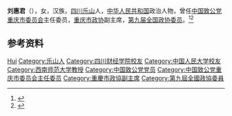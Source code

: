'''刘惠君'''（{{bd|1931年|10月|}}），女，汉族，[[四川|四川]][[乐山|乐山]]人，[[中华人民共和国|中华人民共和国]]政治人物，曾任[[中国致公党重庆市委员会|中国致公党重庆市委员会]]主任委员，[[重庆市政协|重庆市政协]]副主席，[[第九届全国政协委员|第九届全国政协委员]]。<ref>{{Cite web|title=刘惠君|url=http://www.cqzx.gov.cn/cqzx_content/2018-01/17/content_406007.htm|accessdate=2020-09-05|work=重庆政协|archive-date=2018-12-07|archive-url=https://web.archive.org/web/20181207064621/http://cqzx.gov.cn/cqzx_content/2018-01/17/content_406007.htm|dead-url=no}}</ref><ref>{{Cite book|title=中华人民共和国职官志|author=何虎生, 李耀东, 向常福主编|publisher=中国社会出版社|year=2003|isbn=9787800883934|location=北京|pages=}}</ref>

== 参考资料 ==
{{reflist}}

{{中国人物小作品}}

{{Authority control}}
{{DEFAULTSORT:Liu刘}}
[[Category:刘姓|Hui]]
[[Category:乐山人|Category:乐山人]]
[[Category:四川财经学院校友|Category:四川财经学院校友]]
[[Category:中国人民大学校友|Category:中国人民大学校友]]
[[Category:西南师范大学教授|Category:西南师范大学教授]]
[[Category:中国致公党党员|Category:中国致公党党员]]
[[Category:中国致公党重庆市委员会主任委员|Category:中国致公党重庆市委员会主任委员]]
[[Category:重慶市政協副主席|Category:重慶市政協副主席]]
[[Category:第九屆全國政協委員|Category:第九屆全國政協委員]]